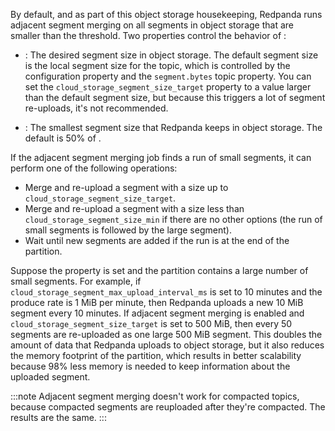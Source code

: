 
By default, and as part of this object storage housekeeping, Redpanda runs adjacent segment merging on all segments in object storage that are smaller than the threshold. Two properties control the behavior of <TunableClusterProperty name="cloud_storage_enable_segment_merging" frontmatter={props.frontmatter}/>:

- <TunableClusterProperty name="cloud_storage_segment_size_target" frontmatter={props.frontmatter}/>: The desired segment size in object storage. The default segment size is the local segment size for the topic, which is controlled by the <TunableClusterProperty name="log_segment_size" frontmatter={props.frontmatter}/> configuration property and the <code>segment.bytes</code> topic property. You can set the <code>cloud_storage_segment_size_target</code> property to a value larger than the default segment size, but because this triggers a lot of segment re-uploads, it's not recommended. 
  
- <TunableClusterProperty name="cloud_storage_segment_size_min" frontmatter={props.frontmatter}/>: The smallest segment size that Redpanda keeps in object storage. The default is 50% of <TunableClusterProperty name="log_segment_size" frontmatter={props.frontmatter}/>.

If the adjacent segment merging job finds a run of small segments, it can perform one of the following operations:

- Merge and re-upload a segment with a size up to `cloud_storage_segment_size_target`.
- Merge and re-upload a segment with a size less than `cloud_storage_segment_size_min` if there are no other options (the run of small segments is followed by the large segment).
- Wait until new segments are added if the run is at the end of the partition.

Suppose the <TunableClusterProperty name="cloud_storage_segment_max_upload_interval_sec" frontmatter={props.frontmatter}/> property is set and the partition contains a large number of small segments. For example, if `cloud_storage_segment_max_upload_interval_ms` is set to 10 minutes and the produce rate is 1 MiB per minute, then Redpanda uploads a new 10 MiB segment every 10 minutes. If adjacent segment merging is enabled and `cloud_storage_segment_size_target` is set to 500 MiB, then every 50 segments are re-uploaded as one large 500 MiB segment. This doubles the amount of data that Redpanda uploads to object storage, but it also reduces the memory footprint of the partition, which results in better scalability because 98% less memory is needed to keep information about the uploaded segment.

:::note 
Adjacent segment merging doesn't work for compacted topics, because compacted segments are reuploaded after they're compacted. The results are the same.
:::

